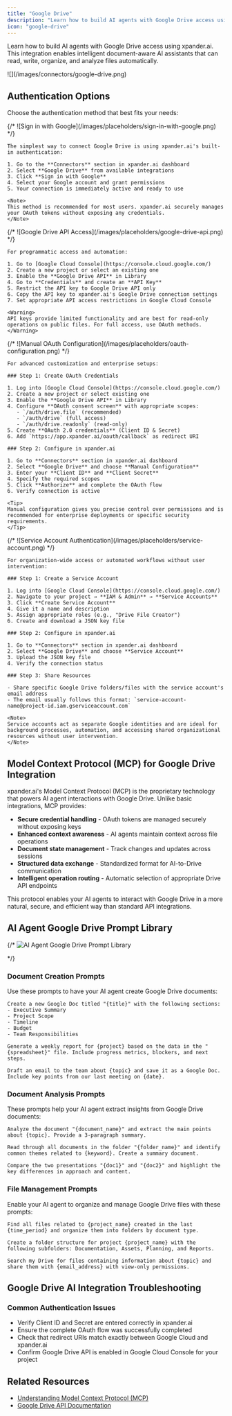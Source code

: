 ```yaml
---
title: "Google Drive"
description: "Learn how to build AI agents with Google Drive access using xpander.ai. Create intelligent document-aware AI assistants that can read, write, organize, and analyze files automatically."
icon: "google-drive"
---
```


Learn how to build AI agents with Google Drive access using xpander.ai. This integration enables intelligent document-aware AI assistants that can read, write, organize, and analyze files automatically.

<Frame>
![](/images/connectors/google-drive.png)
</Frame>


## Authentication Options

Choose the authentication method that best fits your needs:

<Tabs>
  <Tab title="Built-in xpander.ai Auth">
    {/* <Frame caption="Sign in with Google using xpander.ai's built-in authentication">
      ![Sign in with Google](/images/placeholders/sign-in-with-google.png)
    </Frame> */}

    The simplest way to connect Google Drive is using xpander.ai's built-in authentication:

    1. Go to the **Connectors** section in xpander.ai dashboard
    2. Select **Google Drive** from available integrations
    3. Click **Sign in with Google**
    4. Select your Google account and grant permissions
    5. Your connection is immediately active and ready to use

    <Note>
    This method is recommended for most users. xpander.ai securely manages your OAuth tokens without exposing any credentials.
    </Note>
  </Tab>

  <Tab title="API Access">
    {/* <Frame caption="Google Drive API access configuration">
      ![Google Drive API Access](/images/placeholders/google-drive-api.png)
    </Frame> */}

    For programmatic access and automation:

    1. Go to [Google Cloud Console](https://console.cloud.google.com/)
    2. Create a new project or select an existing one
    3. Enable the **Google Drive API** in Library
    4. Go to **Credentials** and create an **API Key**
    5. Restrict the API key to Google Drive API only
    6. Copy the API key to xpander.ai's Google Drive connection settings
    7. Set appropriate API access restrictions in Google Cloud Console

    <Warning>
    API keys provide limited functionality and are best for read-only operations on public files. For full access, use OAuth methods.
    </Warning>
  </Tab>

  <Tab title="Manual OAuth Configuration">
    {/* <Frame caption="Manual OAuth configuration for Google Drive">
      ![Manual OAuth Configuration](/images/placeholders/oauth-configuration.png)
    </Frame> */}

    For advanced customization and enterprise setups:

    ### Step 1: Create OAuth Credentials

    1. Log into [Google Cloud Console](https://console.cloud.google.com/)
    2. Create a new project or select existing one
    3. Enable the **Google Drive API** in Library
    4. Configure **OAuth consent screen** with appropriate scopes:
       - `/auth/drive.file` (recommended)
       - `/auth/drive` (full access)
       - `/auth/drive.readonly` (read-only)
    5. Create **OAuth 2.0 credentials** (Client ID & Secret)
    6. Add `https://app.xpander.ai/oauth/callback` as redirect URI

    ### Step 2: Configure in xpander.ai

    1. Go to **Connectors** section in xpander.ai dashboard
    2. Select **Google Drive** and choose **Manual Configuration**
    3. Enter your **Client ID** and **Client Secret**
    4. Specify the required scopes
    5. Click **Authorize** and complete the OAuth flow
    6. Verify connection is active

    <Tip>
    Manual configuration gives you precise control over permissions and is recommended for enterprise deployments or specific security requirements.
    </Tip>
  </Tab>
  
  <Tab title="Service Accounts">
    {/* <Frame caption="Google Drive authentication using service accounts">
      ![Service Account Authentication](/images/placeholders/service-account.png)
    </Frame> */}

    For organization-wide access or automated workflows without user intervention:

    ### Step 1: Create a Service Account

    1. Log into [Google Cloud Console](https://console.cloud.google.com/)
    2. Navigate to your project → **IAM & Admin** → **Service Accounts**
    3. Click **Create Service Account**
    4. Give it a name and description
    5. Assign appropriate roles (e.g., "Drive File Creator")
    6. Create and download a JSON key file

    ### Step 2: Configure in xpander.ai

    1. Go to **Connectors** section in xpander.ai dashboard
    2. Select **Google Drive** and choose **Service Account**
    3. Upload the JSON key file
    4. Verify the connection status

    ### Step 3: Share Resources

    - Share specific Google Drive folders/files with the service account's email address
    - The email usually follows this format: `service-account-name@project-id.iam.gserviceaccount.com`

    <Note>
    Service accounts act as separate Google identities and are ideal for background processes, automation, and accessing shared organizational resources without user intervention.
    </Note>
  </Tab>
</Tabs>

## Model Context Protocol (MCP) for Google Drive Integration

xpander.ai's Model Context Protocol (MCP) is the proprietary technology that powers AI agent interactions with Google Drive. Unlike basic integrations, MCP provides:

- **Secure credential handling** - OAuth tokens are managed securely without exposing keys
- **Enhanced context awareness** - AI agents maintain context across file operations
- **Document state management** - Track changes and updates across sessions
- **Structured data exchange** - Standardized format for AI-to-Drive communication
- **Intelligent operation routing** - Automatic selection of appropriate Drive API endpoints

This protocol enables your AI agents to interact with Google Drive in a more natural, secure, and efficient way than standard API integrations.

## AI Agent Google Drive Prompt Library

{/* <Frame caption="Effective prompts for Google Drive AI agents">
  ![AI Agent Google Drive Prompt Library](/images/placeholders/gdrive-prompts.png)
</Frame> */}

### Document Creation Prompts

Use these prompts to have your AI agent create Google Drive documents:

```
Create a new Google Doc titled "{title}" with the following sections:
- Executive Summary
- Project Scope
- Timeline
- Budget
- Team Responsibilities
```

```
Generate a weekly report for {project} based on the data in the "{spreadsheet}" file. Include progress metrics, blockers, and next steps.
```

```
Draft an email to the team about {topic} and save it as a Google Doc. Include key points from our last meeting on {date}.
```

### Document Analysis Prompts

These prompts help your AI agent extract insights from Google Drive documents:

```
Analyze the document "{document_name}" and extract the main points about {topic}. Provide a 3-paragraph summary.
```

```
Read through all documents in the folder "{folder_name}" and identify common themes related to {keyword}. Create a summary document.
```

```
Compare the two presentations "{doc1}" and "{doc2}" and highlight the key differences in approach and content.
```

### File Management Prompts

Enable your AI agent to organize and manage Google Drive files with these prompts:

```
Find all files related to {project_name} created in the last {time_period} and organize them into folders by document type.
```

```
Create a folder structure for project {project_name} with the following subfolders: Documentation, Assets, Planning, and Reports.
```

```
Search my Drive for files containing information about {topic} and share them with {email_address} with view-only permissions.
```

## Google Drive AI Integration Troubleshooting

### Common Authentication Issues

- Verify Client ID and Secret are entered correctly in xpander.ai
- Ensure the complete OAuth flow was successfully completed
- Check that redirect URIs match exactly between Google Cloud and xpander.ai
- Confirm Google Drive API is enabled in Google Cloud Console for your project

## Related Resources

- [Understanding Model Context Protocol (MCP)](/user-guide/backend-configuration/connectors)
- [Google Drive API Documentation](https://developers.google.com/drive/api/v3/about-sdk)
